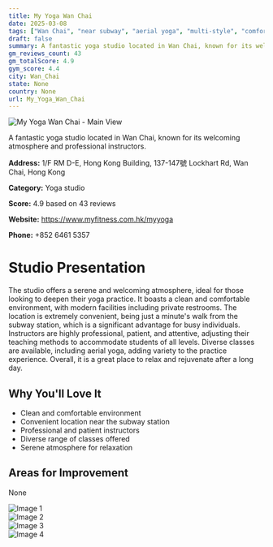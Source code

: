 ```yaml
---
title: My Yoga Wan Chai
date: 2025-03-08
tags: ["Wan Chai", "near subway", "aerial yoga", "multi-style", "comfortable", "welcoming", "Wan Chai"]  
draft: false
summary: A fantastic yoga studio located in Wan Chai, known for its welcoming atmosphere and professional instructors.
gm_reviews_count: 43
gm_totalScore: 4.9
gym_score: 4.4
city: Wan_Chai
state: None
country: None
url: My_Yoga_Wan_Chai
---
```


<div className="aspect-[16/9] relative my-8">
  <img 
    src="https://lh5.googleusercontent.com/p/AF1QipO4wSo3iDjP6hwqitQO6BOxhWBCJFEJYtAbLFF8=w1920-h1080-k-no"
    alt="My Yoga Wan Chai - Main View"
    className="object-cover absolute inset-0 w-full h-full rounded-lg"
  />
</div>

A fantastic yoga studio located in Wan Chai, known for its welcoming atmosphere and professional instructors.

**Address:** 1/F RM D-E, Hong Kong Building, 137-147號 Lockhart Rd, Wan Chai, Hong Kong

**Category:** Yoga studio

**Score:** 4.9 based on 43 reviews

**Website:** https://www.myfitness.com.hk/myyoga

**Phone:** +852 6461 5357

# Studio Presentation

The studio offers a serene and welcoming atmosphere, ideal for those looking to deepen their yoga practice. It boasts a clean and comfortable environment, with modern facilities including private restrooms. The location is extremely convenient, being just a minute's walk from the subway station, which is a significant advantage for busy individuals. Instructors are highly professional, patient, and attentive, adjusting their teaching methods to accommodate students of all levels. Diverse classes are available, including aerial yoga, adding variety to the practice experience. Overall, it is a great place to relax and rejuvenate after a long day.

## Why You'll Love It

- Clean and comfortable environment
- Convenient location near the subway station
- Professional and patient instructors
- Diverse range of classes offered
- Serene atmosphere for relaxation

## Areas for Improvement

None

<div className="grid grid-cols-1 xl:grid-cols-2 gap-4 my-8">
<div className="aspect-[4/3] relative"><img src="https://lh3.googleusercontent.com/p/AF1QipP1B5tAcecfGjvjA2wvHYJH6D40nuOk_ekc_aeZ=w1920-h1080-k-no" alt="Image 1" className="object-cover absolute inset-0 w-full h-full rounded-lg" /></div>
<div className="aspect-[4/3] relative"><img src="https://lh5.googleusercontent.com/p/AF1QipPsGHm2A_Y55IC9hYsSw-YBtC8aLSRfOLNA-KwU=w1920-h1080-k-no" alt="Image 2" className="object-cover absolute inset-0 w-full h-full rounded-lg" /></div>
<div className="aspect-[4/3] relative"><img src="https://lh5.googleusercontent.com/p/AF1QipM0YfKgGHKK7NM5QQCB2tXE0b33ELUCQoA_nUfw=w1920-h1080-k-no" alt="Image 3" className="object-cover absolute inset-0 w-full h-full rounded-lg" /></div>
<div className="aspect-[4/3] relative"><img src="https://lh5.googleusercontent.com/p/AF1QipN3IeDh10W8eYOOWrYXKV4rqKlGRXwVVQuOhO4U=w1920-h1080-k-no" alt="Image 4" className="object-cover absolute inset-0 w-full h-full rounded-lg" /></div>
</div>